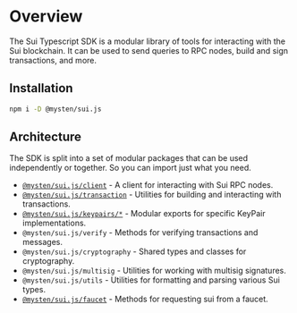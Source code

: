 
# Overview

The Sui Typescript SDK is a modular library of tools for interacting with the Sui blockchain. It can
be used to send queries to RPC nodes, build and sign transactions, and more.

## Installation

```sh npm2yarn
npm i -D @mysten/sui.js
```

## Architecture

The SDK is split into a set of modular packages that can be used independently or together. So you
can import just what you need.

- [`@mysten/sui.js/client`](/typescript-sdk/sui-client) - A client for interacting with Sui RPC
  nodes.
- [`@mysten/sui.js/transaction`](/typescript-sdk/transaction-building/basics) - Utilities for
  building and interacting with transactions.
- [`@mysten/sui.js/keypairs/*`](/typescript-sdk/cryptography/keypairs) - Modular exports for
  specific KeyPair implementations.
- `@mysten/sui.js/verify` - Methods for verifying transactions and messages.
- `@mysten/sui.js/cryptography` - Shared types and classes for cryptography.
- `@mysten/sui.js/multisig` - Utilities for working with multisig signatures.
- `@mysten/sui.js/utils` - Utilities for formatting and parsing various Sui types.
- [`@mysten/sui.js/faucet`](/typescript-sdk/faucet) - Methods for requesting sui from a faucet.
